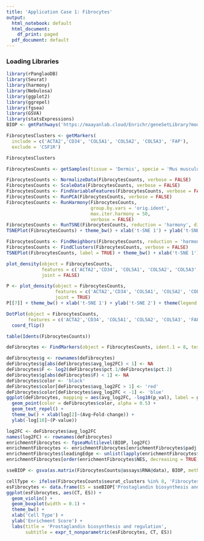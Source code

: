 ```yaml
---
title: 'Application Case 1: Fibrocytes'
output:
  html_notebook: default
  html_document:
    df_print: paged
  pdf_document: default
---
```


### Loading Libraries
```r
library(rPanglaoDB)
library(Seurat)
library(harmony)
library(Nebulosa)
library(ggplot2)
library(ggrepel)
library(fgsea)
library(GSVA)
library(statsExpressions)
BIOP <- gmtPathways('https://maayanlab.cloud/Enrichr/geneSetLibrary?mode=text&libraryName=BioPlanet_2019')
```

```r
FibrocytesClusters <- getMarkers(
  include = c('ACTA2','CD34', 'COL5A1', 'COL5A2', 'COL5A3', 'FAP'), 
  exclude = 'CSF1R')

FibrocytesClusters
```
```r
FibrocytesCounts <- getSamples(tissue = 'Dermis', specie = 'Mus musculus', celltype = 'Fibroblasts')
```
```r
FibrocytesCounts <- NormalizeData(FibrocytesCounts, verbose = FALSE)
FibrocytesCounts <- ScaleData(FibrocytesCounts, verbose = FALSE)
FibrocytesCounts <- FindVariableFeatures(FibrocytesCounts, verbose = FALSE)
FibrocytesCounts <- RunPCA(FibrocytesCounts, verbose = FALSE)
FibrocytesCounts <- RunHarmony(FibrocytesCounts, 
                               group.by.vars = 'orig.ident', 
                               max.iter.harmony = 50, 
                               verbose = FALSE)
FibrocytesCounts <- RunTSNE(FibrocytesCounts, reduction = 'harmony', dims = 1:10)
TSNEPlot(FibrocytesCounts) + theme_bw() + xlab('t-SNE 1') + ylab('t-SNE 2')
```

```r
FibrocytesCounts <- FindNeighbors(FibrocytesCounts, reduction = 'harmony', verbose = FALSE)
FibrocytesCounts <- FindClusters(FibrocytesCounts, verbose = FALSE)
TSNEPlot(FibrocytesCounts, label = TRUE) + theme_bw() + xlab('t-SNE 1') + ylab('t-SNE 2') + theme(legend.position = 'None')
```


```r
plot_density(object = FibrocytesCounts, 
             features = c('ACTA2','CD34', 'COL5A1', 'COL5A2', 'COL5A3', 'FAP'), 
             joint = FALSE)
```
```r
P <- plot_density(object = FibrocytesCounts, 
                  features = c('ACTA2','CD34', 'COL5A1', 'COL5A2', 'COL5A3', 'FAP'), 
                  joint = TRUE)
P[[7]] + theme_bw() + xlab('t-SNE 1') + ylab('t-SNE 2') + theme(legend.position = 'None')
```

```r
DotPlot(object = FibrocytesCounts, 
        features = c('ACTA2','CD34', 'COL5A1', 'COL5A2', 'COL5A3', 'FAP')) + 
  coord_flip()
```
```r
table(Idents(FibrocytesCounts))
```
```r
deFibrocytes <- FindMarkers(object = FibrocytesCounts, ident.1 = 8, test.use = 'MAST', verbose = FALSE)
```
```r
deFibrocytes$g <- rownames(deFibrocytes)
deFibrocytes$g[abs(deFibrocytes$avg_log2FC) < 1] <- NA
deFibrocytes$F <- log2(deFibrocytes$pct.1/deFibrocytes$pct.2)
deFibrocytes$g[abs(deFibrocytes$F) < 1] <- NA
deFibrocytes$color <- 'black'
deFibrocytes$color[deFibrocytes$avg_log2FC > 1] <- 'red'
deFibrocytes$color[deFibrocytes$avg_log2FC < -1] <- 'blue'
ggplot(deFibrocytes, mapping = aes(avg_log2FC, -log10(p_val), label = g)) + 
  geom_point(color = deFibrocytes$color, alpha = 0.5) + 
  geom_text_repel() + 
  theme_bw() + xlab(log[2]~(Avg~Fold-change)) +
  ylab(-log[10]~(P-value))

```
```r
log2FC <- deFibrocytes$avg_log2FC
names(log2FC) <- rownames(deFibrocytes)
enrichmentFibrocytes <- fgseaMultilevel(BIOP, log2FC)
enrichmentFibrocytes <- enrichmentFibrocytes[enrichmentFibrocytes$padj < 0.05,]
enrichmentFibrocytes$leadingEdge <- unlist(lapply(enrichmentFibrocytes$leadingEdge, function(X){paste0(X, collapse = ';')}))
enrichmentFibrocytes[order(enrichmentFibrocytes$NES, decreasing = TRUE),]
```

```r
sseBIOP <- gsva(as.matrix(FibrocytesCounts@assays$RNA@data), BIOP, method = 'ssgsea')
```
```r
cellType <- ifelse(FibrocytesCounts$seurat_clusters %in% 8, 'Fibrocytes', 'Fibroblasts')
esFibrocytes <- data.frame(ES = sseBIOP['Prostaglandin biosynthesis and regulation',], CT = cellType)
ggplot(esFibrocytes, aes(CT, ES)) + 
  geom_violin() + 
  geom_boxplot(width = 0.1) + 
  theme_bw() +
  xlab('Cell Type') +
  ylab('Enrichment Score') +
  labs(title = 'Prostaglandin biosynthesis and regulation', 
       subtitle = expr_t_nonparametric(esFibrocytes, CT, ES))
```
